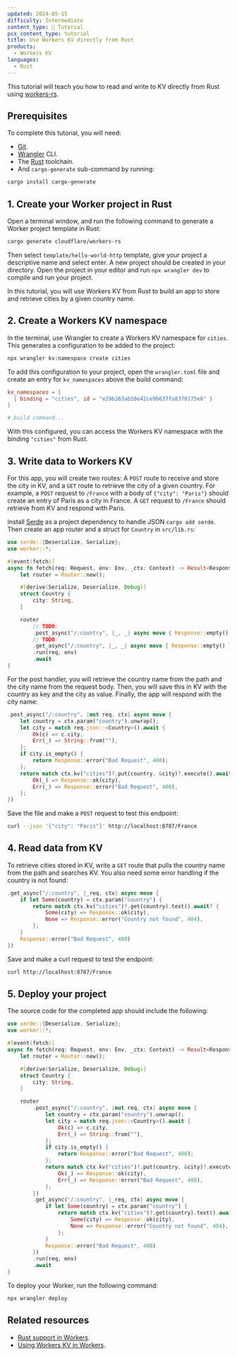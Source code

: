 ```yaml
---
updated: 2024-05-15
difficulty: Intermediate
content_type: 📝 Tutorial
pcx_content_type: tutorial
title: Use Workers KV directly from Rust
products:
  - Workers KV
languages:
  - Rust
---
```



This tutorial will teach you how to read and write to KV directly from Rust
using [workers-rs](https://github.com/cloudflare/workers-rs).

<Render file="tutorials-before-you-start" />

## Prerequisites

To complete this tutorial, you will need:

- [Git](https://git-scm.com/book/en/v2/Getting-Started-Installing-Git).
- [Wrangler](/workers/wrangler/) CLI.
- The [Rust](https://www.rust-lang.org/tools/install) toolchain.
- And `cargo-generate` sub-command by running:

```sh
cargo install cargo-generate
```

## 1. Create your Worker project in Rust

Open a terminal window, and run the following command to generate a Worker project template in Rust:

```sh
cargo generate cloudflare/workers-rs
```

Then select `template/hello-world-http` template, give your project a descriptive name and select enter. A new project should be created in your directory. Open the project in your editor and run `npx wrangler dev` to compile and run your project.

In this tutorial, you will use Workers KV from Rust to build an app to store and retrieve cities by a given country name.

## 2. Create a Workers KV namespace

In the terminal, use Wrangler to create a Workers KV namespace for `cities`. This generates a configuration to be added to the project:

```sh
npx wrangler kv:namespace create cities
```

To add this configuration to your project, open the `wrangler.toml` file and create an entry for `kv_namespaces` above the build command:

```toml
kv_namespaces = [
  { binding = "cities", id = "e29b263ab50e42ce9b637fa8370175e8" }
]

# build command...
```

With this configured, you can access the Workers KV namespace with the binding `"cities"` from Rust.

## 3. Write data to Workers KV

For this app, you will create two routes: A `POST` route to receive and store the city in KV, and a `GET` route to retrieve the city of a given country. For example, a `POST` request to `/France` with a body of `{"city": "Paris"}` should create an entry of Paris as a city in France. A `GET` request to `/France` should retrieve from KV and respond with Paris.

Install [Serde](https://serde.rs/) as a project dependency to handle JSON `cargo add serde`. Then create an app router and a struct for `Country` in `src/lib.rs`:

```rust null {1,6,8,9,10,11,15,17}
use serde::{Deserialize, Serialize};
use worker::*;

#[event(fetch)]
async fn fetch(req: Request, env: Env, _ctx: Context) -> Result<Response> {
    let router = Router::new();

    #[derive(Serialize, Deserialize, Debug)]
    struct Country {
        city: String,
    }

    router
        // TODO:
        .post_async("/:country", |_, _| async move { Response::empty() })
        // TODO:
        .get_async("/:country", |_, _| async move { Response::empty() })
        .run(req, env)
        .await
}

```

For the post handler, you will retrieve the country name from the path and the city name from the request body. Then, you will save this in KV with the country as key and the city as value. Finally, the app will respond with the city name:

```rust
.post_async("/:country", |mut req, ctx| async move {
    let country = ctx.param("country").unwrap();
    let city = match req.json::<Country>().await {
        Ok(c) => c.city,
        Err(_) => String::from(""),
    };
    if city.is_empty() {
        return Response::error("Bad Request", 400);
    };
    return match ctx.kv("cities")?.put(country, &city)?.execute().await {
        Ok(_) => Response::ok(city),
        Err(_) => Response::error("Bad Request", 400),
    };
})
```

Save the file and make a `POST` request to test this endpoint:

```sh
curl --json '{"city": "Paris"}' http://localhost:8787/France
```

## 4. Read data from KV

To retrieve cities stored in KV, write a `GET` route that pulls the country name from the path and searches KV. You also need some error handling if the country is not found:

```rust
.get_async("/:country", |_req, ctx| async move {
    if let Some(country) = ctx.param("country") {
        return match ctx.kv("cities")?.get(country).text().await? {
            Some(city) => Response::ok(city),
            None => Response::error("Country not found", 404),
        };
    }
    Response::error("Bad Request", 400)
})
```

Save and make a curl request to test the endpoint:

```sh
curl http://localhost:8787/France
```

## 5. Deploy your project

The source code for the completed app should include the following:

```rust
use serde::{Deserialize, Serialize};
use worker::*;

#[event(fetch)]
async fn fetch(req: Request, env: Env, _ctx: Context) -> Result<Response> {
    let router = Router::new();

    #[derive(Serialize, Deserialize, Debug)]
    struct Country {
        city: String,
    }

    router
        .post_async("/:country", |mut req, ctx| async move {
            let country = ctx.param("country").unwrap();
            let city = match req.json::<Country>().await {
                Ok(c) => c.city,
                Err(_) => String::from(""),
            };
            if city.is_empty() {
                return Response::error("Bad Request", 400);
            };
            return match ctx.kv("cities")?.put(country, &city)?.execute().await {
                Ok(_) => Response::ok(city),
                Err(_) => Response::error("Bad Request", 400),
            };
        })
        .get_async("/:country", |_req, ctx| async move {
            if let Some(country) = ctx.param("country") {
                return match ctx.kv("cities")?.get(country).text().await? {
                    Some(city) => Response::ok(city),
                    None => Response::error("Country not found", 404),
                };
            }
            Response::error("Bad Request", 400)
        })
        .run(req, env)
        .await
}
```

To deploy your Worker, run the following command:

```sh
npx wrangler deploy
```

## Related resources

- [Rust support in Workers](/workers/languages/rust/).
- [Using Workers KV in Workers](/kv/get-started/).
